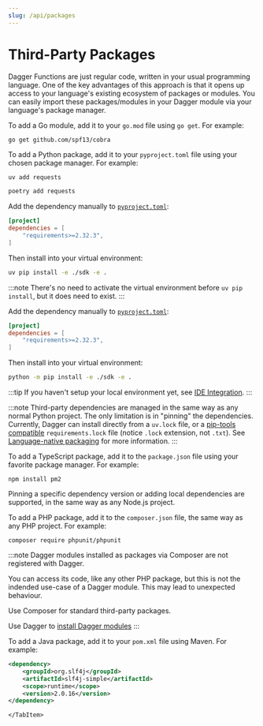 ```yaml
---
slug: /api/packages
---
```


# Third-Party Packages

Dagger Functions are just regular code, written in your usual programming language. One of the key advantages of this approach is that it opens up access to your language's existing ecosystem of packages or modules. You can easily import these packages/modules in your Dagger module via your language's package manager.

<Tabs groupId="language">
<TabItem value="Go">

To add a Go module, add it to your `go.mod` file using `go get`. For example:

```shell
go get github.com/spf13/cobra
```

</TabItem>
<TabItem value="Python">

To add a Python package, add it to your `pyproject.toml` file using your chosen package manager. For example:

<Tabs groupId="python-pm">
<TabItem value="uv">

```sh
uv add requests
```

</TabItem>

<TabItem value="poetry">

```sh
poetry add requests
```

</TabItem>

<TabItem value="uv pip">

Add the dependency manually to [`pyproject.toml`](https://packaging.python.org/en/latest/guides/writing-pyproject-toml/#dependencies-and-requirements):

```toml
[project]
dependencies = [
    "requirements>=2.32.3",
]
```

Then install into your virtual environment:

```sh
uv pip install -e ./sdk -e .
```

:::note
There's no need to activate the virtual environment before `uv pip install`, but it does need to exist.
:::

</TabItem>
<TabItem value="pip">

Add the dependency manually to [`pyproject.toml`](https://packaging.python.org/en/latest/guides/writing-pyproject-toml/#dependencies-and-requirements):

```toml
[project]
dependencies = [
    "requirements>=2.32.3",
]
```

Then install into your virtual environment:

```sh
python -m pip install -e ./sdk -e .
```

</TabItem>
</Tabs>

:::tip
If you haven't setup your local environment yet, see [IDE Integration](./ide-integration.mdx).
:::

:::note
Third-party dependencies are managed in the same way as any normal Python project. The only limitation is in "pinning" the dependencies. Currently, Dagger can install directly from a `uv.lock` file, or a [pip-tools compatible](https://docs.astral.sh/uv/pip/compile/#locking-requirements) `requirements.lock` file (notice `.lock` extension, not `.txt`). See [Language-native packaging](./custom-functions.mdx#language-native-packaging) for more information.
:::

</TabItem>
<TabItem value="TypeScript">

To add a TypeScript package, add it to the `package.json` file using your favorite package manager. For example:

```shell
npm install pm2
```

Pinning a specific dependency version or adding local dependencies are supported, in the same way as any Node.js project.

</TabItem>
<TabItem value="PHP">

To add a PHP package, add it to the `composer.json` file, the same way as any PHP project. For example:

```shell
composer require phpunit/phpunit
```

:::note
Dagger modules installed as packages via Composer are not registered with Dagger.

You can access its code, like any other PHP package, but this is not the indended use-case of a Dagger module.
This may lead to unexpected behaviour.

Use Composer for standard third-party packages.

Use Dagger to [install Dagger modules](./module-dependencies.mdx)
:::

</TabItem>
    <TabItem value="Java">

To add a Java package, add it to your `pom.xml` file using Maven. For example:

```xml
<dependency>
    <groupId>org.slf4j</groupId>
    <artifactId>slf4j-simple</artifactId>
    <scope>runtime</scope>
    <version>2.0.16</version>
</dependency>
```

    </TabItem>
</Tabs>
